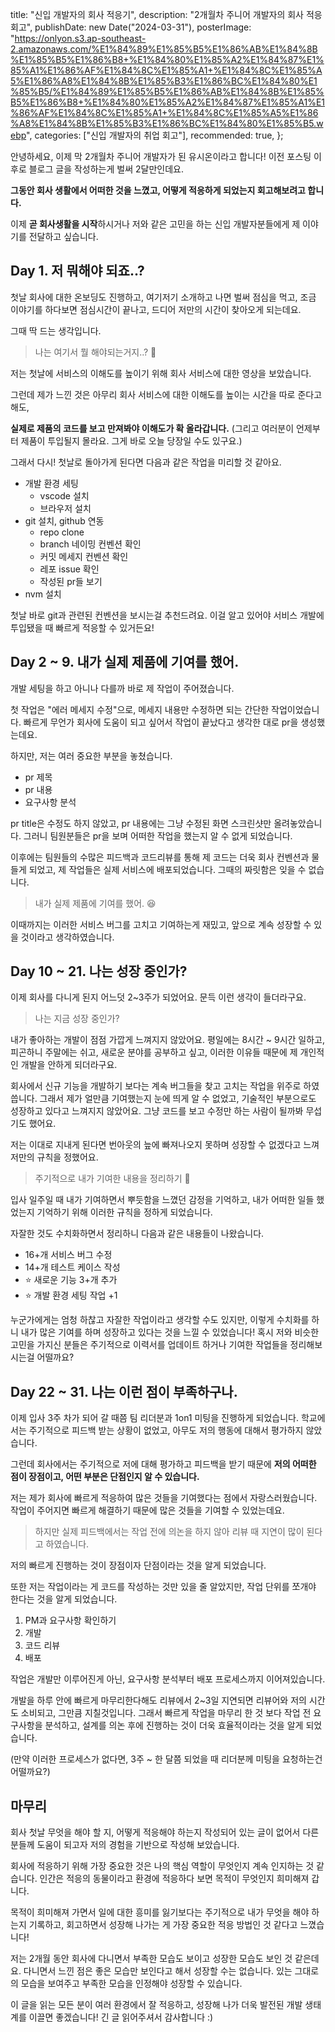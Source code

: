   title: "신입 개발자의 회사 적응기",
  description: "2개월차 주니어 개발자의 회사 적응 회고",
  publishDate: new Date("2024-03-31"),
  posterImage:
    "https://onlyon.s3.ap-southeast-2.amazonaws.com/%E1%84%89%E1%85%B5%E1%86%AB%E1%84%8B%E1%85%B5%E1%86%B8+%E1%84%80%E1%85%A2%E1%84%87%E1%85%A1%E1%86%AF%E1%84%8C%E1%85%A1+%E1%84%8C%E1%85%A5%E1%86%A8%E1%84%8B%E1%85%B3%E1%86%BC%E1%84%80%E1%85%B5/%E1%84%89%E1%85%B5%E1%86%AB%E1%84%8B%E1%85%B5%E1%86%B8+%E1%84%80%E1%85%A2%E1%84%87%E1%85%A1%E1%86%AF%E1%84%8C%E1%85%A1+%E1%84%8C%E1%85%A5%E1%86%A8%E1%84%8B%E1%85%B3%E1%86%BC%E1%84%80%E1%85%B5.webp",
  categories: ["신입 개발자의 취업 회고"],
  recommended: true,
};

<PostHeader post={metadata} />

안녕하세요, 이제 막 2개월차 주니어 개발자가 된 유시온이라고 합니다!
이전 포스팅 이후로 블로그 글을 작성하는게 벌써 2달만인데요.

<strong>
  그동안 회사 생활에서 어떠한 것을 느꼈고, 어떻게 적응하게 되었는지 회고해보려고
  합니다.
</strong>

이제 <strong>곧 회사생활을 시작</strong>하시거나 저와 같은 고민을 하는 신입 개발자분들에게 제 이야기를 전달하고 싶습니다.

## Day 1. 저 뭐해야 되죠..?

첫날 회사에 대한 온보딩도 진행하고, 여기저기 소개하고 나면 벌써 점심을 먹고,
조금 이야기를 하다보면 점심시간이 끝나고, 드디어 저만의 시간이 찾아오게 되는데요.

그때 딱 드는 생각입니다.

> 나는 여기서 뭘 해야되는거지..? 🐤

저는 첫날에 서비스의 이해도를 높이기 위해 회사 서비스에 대한 영상을 보았습니다.

그런데 제가 느낀 것은 아무리 회사 서비스에 대한 이해도를 높이는 시간을 따로 준다고 해도,

<strong>실제로 제품의 코드를 보고 만져봐야 이해도가 확 올라갑니다.</strong>
(그리고 여러분이 언제부터 제품이 투입될지 몰라요. 그게 바로 오늘 당장일 수도
있구요.)

그래서 다시! 첫날로 돌아가게 된다면 다음과 같은 작업을 미리할 것 같아요.

- 개발 환경 세팅
  - vscode 설치
  - 브라우저 설치
- git 설치, github 연동
  - repo clone
  - branch 네이밍 컨벤션 확인
  - 커밋 메세지 컨벤션 확인
  - 레포 issue 확인
  - 작성된 pr들 보기
- nvm 설치

첫날 바로 git과 관련된 컨벤션을 보시는걸 추천드려요.
이걸 알고 있어야 서비스 개발에 투입됐을 때 빠르게 적응할 수 있거든요!

## Day 2 ~ 9. 내가 실제 제품에 기여를 했어.

개발 세팅을 하고 아니나 다를까 바로 제 작업이 주어졌습니다.

첫 작업은 "에러 메세지 수정"으로, 메세지 내용만 수정하면 되는 간단한 작업이었습니다.
빠르게 무언가 회사에 도움이 되고 싶어서 작업이 끝났다고 생각한 대로 pr을 생성했는데요.

하지만, 저는 여러 중요한 부분을 놓쳤습니다.

- pr 제목
- pr 내용
- 요구사항 분석

pr title은 수정도 하지 않았고, pr 내용에는 그냥 수정된 화면 스크린샷만 올려놓았습니다. 그러니 팀원분들은 pr을 보며 어떠한 작업을 했는지 알 수 없게 되었습니다.

이후에는 팀원들의 수많은 피드백과 코드리뷰를 통해 제 코드는 더욱 회사 컨벤션과 물들게 되었고,
제 작업들은 실제 서비스에 배포되었습니다. 그때의 짜릿함은 잊을 수 없습니다.

> 내가 실제 제품에 기여를 했어. 😆

이때까지는 이러한 서비스 버그를 고치고 기여하는게 재밌고, 앞으로 계속 성장할 수 있을 것이라고 생각하였습니다.

## Day 10 ~ 21. 나는 성장 중인가?

이제 회사를 다니게 된지 어느덧 2~3주가 되었어요.
문득 이런 생각이 들더라구요.

> 나는 지금 성장 중인가?

내가 좋아하는 개발이 점점 가깝게 느껴지지 않았어요. 평일에는 8시간 ~ 9시간 일하고, 피곤하니 주말에는 쉬고, 새로운 분야를 공부하고 싶고, 이러한 이유들 때문에 제 개인적인 개발을 안하게 되더라구요.

회사에서 신규 기능을 개발하기 보다는 계속 버그들을 찾고 고치는 작업을 위주로 하였씁니다.
그래서 제가 얼만큼 기여했는지 눈에 띄게 알 수 없었고, 기술적인 부분으로도 성장하고 있다고 느껴지지 않았어요.
그냥 코드를 보고 수정만 하는 사람이 될까봐 무섭기도 했어요.

저는 이대로 지내게 된다면 번아웃의 늪에 빠져나오지 못하며 성장할 수 없겠다고 느껴 저만의 규칙을 정했어요.

> 주기적으로 내가 기여한 내용을 정리하기 📝

입사 일주일 때 내가 기여하면서 뿌듯함을 느꼈던 감정을 기억하고, 내가 어떠한 일들 했었는지 기억하기 위해 이러한 규칙을 정하게 되었습니다.

자잘한 것도 수치화하면서 정리하니 다음과 같은 내용들이 나왔습니다.

- 16+개 서비스 버그 수정
- 14+개 테스트 케이스 작성
- ⭐️ 새로운 기능 3+개 추가
- ⭐️ 개발 환경 세팅 작업 +1

누군가에게는 엄청 하찮고 자잘한 작업이라고 생각할 수도 있지만, 이렇게 수치화를 하니 내가 많은 기여를 하며 성장하고 있다는 것을 느낄 수 있었습니다!
혹시 저와 비슷한 고민을 가지신 분들은 주기적으로 이력서를 업데이트 하거나 기여한 작업들을 정리해보시는걸 어떨까요?

## Day 22 ~ 31. 나는 이런 점이 부족하구나.

이제 입사 3주 차가 되어 갈 때쯤 팀 리더분과 1on1 미팅을 진행하게 되었습니다.
학교에서는 주기적으로 피드백 받는 상황이 없었고, 아무도 저의 행동에 대해서 평가하지 않았습니다.

그런데 회사에서는 주기적으로 저에 대해 평가하고 피드백을 받기 때문에 <strong>저의 어떠한 점이 장점이고, 어떤 부분은 단점인지 알 수 있습니다.</strong>

저는 제가 회사에 빠르게 적응하여 많은 것들을 기여했다는 점에서 자랑스러웠습니다. 작업이 주어지면 빠르게 해결하기 때문에 많은 것들을 기여할 수 있었는데요.

> 하지만 실제 피드백에서는 작업 전에 의논을 하지 않아 리뷰 때 지연이 많이 된다고 하였습니다.

저의 빠르게 진행하는 것이 장점이자 단점이라는 것을 알게 되었습니다.

또한 저는 작업이라는 게 코드를 작성하는 것만 있을 줄 알았지만, 작업 단위를 쪼개야 한다는 것을 알게 되었습니다.

1. PM과 요구사항 확인하기
2. 개발
3. 코드 리뷰
4. 배포

작업은 개발만 이루어진게 아닌, 요구사항 분석부터 배포 프로세스까지 이어져있습니다.

개발을 하루 안에 빠르게 마무리한다해도 리뷰에서 2~3일 지연되면 리뷰어와 저의 시간도 소비되고, 그만큼 지칠것입니다.
그래서 빠르게 작업을 마무리 한 것 보다 작업 전 요구사항을 분석하고, 설계를 의논 후에 진행하는 것이 더욱 효율적이라는 것을 알게 되었습니다.

(만약 이러한 프로세스가 없다면, 3주 ~ 한 달쯤 되었을 때 리더분께 미팅을 요청하는건 어떨까요?)

## 마무리

회사 첫날 무엇을 해야 할 지, 어떻게 적응해야 하는지 작성되어 있는 글이 없어서
다른 분들께 도움이 되고자 저의 경험을 기반으로 작성해 보았습니다.

회사에 적응하기 위해 가장 중요한 것은 나의 핵심 역할이 무엇인지 계속 인지하는 것 같습니다.
인간은 적응의 동물이라고 환경에 적응하다 보면 목적이 무엇인지 희미해져 갑니다.

목적이 희미해져 가면서 일에 대한 흥미를 잃기보다는 주기적으로 내가 무엇을 해야 하는지 기록하고, 회고하면서 성장해 나가는 게 가장 중요한 적응 방법인 것 같다고 느꼈습니다!

저는 2개월 동안 회사에 다니면서 부족한 모습도 보이고 성장한 모습도 보인 것 같은데요.
다니면서 느낀 점은 좋은 모습만 보인다고 해서 성장할 수는 없습니다. 있는 그대로의 모습을 보여주고 부족한 모습을 인정해야 성장할 수 있습니다.

이 글을 읽는 모든 분이 여러 환경에서 잘 적응하고, 성장해 나가 더욱 발전된 개발 생태계를 이끌면 좋겠습니다!
긴 글 읽어주셔서 감사합니다 :)

<RelationPostList post={metadata} />
